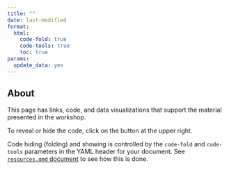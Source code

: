 ```yaml
---
title: ""
date: last-modified
format:
  html:
    code-fold: true
    code-tools: true
    toc: true
params:
  update_data: yes
---
```


## About

This page has links, code, and data visualizations that support the material presented in the workshop.

To reveal or hide the code, click on the button at the upper right.

::: {.callout-tip}

Code hiding (folding) and showing is controlled by the `code-fold` and `code-tools` parameters in the YAML header for your document.
See [`resources.qmd` document](https://github.com/penn-state-open-science/data-mgmt-2024/blob/main/src/resources.qmd) to see how this is done.

:::

<!-- ## Information sources -->

<!-- Here are links to some of the sources mentioned during the workshop presentations. -->

<!-- ### Good enough data management and project management practices (Alaina Pearce) -->

<!-- - Talk slides ([PDF](pdf/2024_GoodEnoughDataManagementWorkshop.pdf)). -->

<!-- - [The Turing Way](https://the-turing-way.netlify.app/index.html) handbook to reproducible, ethical and collaborative data science. -->
<!-- - Goodman, A., Pepe, A., Blocker, A. W., Borgman, C. L., Cranmer, K., Crosas, M., Di Stefano, R., Gil, Y., Groth, P., Hedstrom, M., Hogg, D. W., Kashyap, V., Mahabal, A., Siemiginowska, A., & Slavkovic, A. (2014). Ten simple rules for the care and feeding of scientific data. *PLoS Computational Biology*, *10*(4), e1003542. <https://doi.org/10.1371/journal.pcbi.1003542>. -->
<!-- - Version control -->
<!--   - [GitHub](https://github.com), a web service for version control using git. -->
<!--   - [Subversion](https://subversion.apache.org), a web service for version control using git -->
<!-- - Penn State Open Science [GitHub repo](https://github.com/penn-state-open-science) -->
<!--   - 2023 Bootcamp [site](https://penn-state-open-science.github.io/bootcamp-2023/), [repo](https://github.com/penn-state-open-science//bootcamp-2023/) -->
<!--   - 2022-23 interest and knowledge survey [site](https://penn-state-open-science.github.io/survey-fall-2022), [repo](https://github.com/penn-state-open-science/survey-fall-2022) -->
<!-- - Wickham, H. (2014). Tidy Data, *Journal of Statistical Software*, <https://doi.org/10.18637/jss.v059.i10>. -->

<!-- ### Data management policies (Briana Wham and Ana Enriquez) -->

<!-- - Talk slides ([pptx](pptx/wham-enriquez-policies-for-data-mgmt-2024-03-27.pptx)) -->

<!-- - The (Dr. Alondra) Nelson [memo](https://www.whitehouse.gov/wp-content/uploads/2022/08/08-2022-OSTP-Public-access-Memo.pdf) on "Ensuring Free, Immediate, and Equitable Access to Federally Funded Research" -->
<!-- - [NIH Data Management and Sharing Policy](https://sharing.nih.gov/data-management-and-sharing-policy) -->
<!-- - Data Management Plan Tool [(DMPTool)](https://dmptool.org) -->
<!-- - [Penn State Data Storage Finder](https://datastoragefinder.psu.edu) -->
<!-- - (Draft) [Penn State Research Data Management Policy](https://www.research.psu.edu/research-data-management-policy) -->
<!-- - [Penn State Policy IP01](https://policy.psu.edu/policies/ip01#:~:text=The%20University%20is%20granted%20the,scope%20of%20the%20University%20employment) "Ownership and Management of Intellectual Property (Formerly RA11 - Patents and Copyrights [Intellectual Property])" -->

<!-- ### Case study -->

<!-- - Sample "untidy" [data](xlsx/data_mgmt_workshop_data.xlsx) -->

<!-- ![Comments on untidy data sample](include/img/sample-data-file-comments-1-of-2.jpeg) -->

<!-- ![Comments on untidy data sample](include/img/sample-data-file-comments-2-of-2.jpeg) -->

<!-- - Problem with MS Excel's automatic [conversion names for genes](https://www.theverge.com/2020/8/6/21355674/human-genes-rename-microsoft-excel-misreading-dates) -->

<!-- ### Discussion -->

<!-- - [Catch-22](https://en.wikipedia.org/wiki/Catch-22) and Joseph Heller's [career at Penn State](https://cals.la.psu.edu/news/marathon-reading-of-catch-22/) -->

<!-- ## Registrant data -->

<!-- We try to practice what we preach, so we include below the code we use to download the registration data and visualize it. -->
<!-- Click on the `code` arrow to show or hide the code. -->
<!-- The data file itself remains private. -->
<!-- We have added `csv/` to the `.gitignore` file so that the data remains available only to users who have it locally on their computers. -->

<!-- ::: {.callout-note} -->

<!-- Rick Gilmore has stored his Gmail account information in an environment variable called `GMAIL_SURVEY`. -->

<!-- To do something similar, use the [`usethis` package](https://cran.r-project.org/package=usethis) to open your `.Renviron` variable. -->

<!-- ``` -->
<!-- install.packages("usethis") # if not installed already -->
<!-- usethis::edit_r_environ() -->
<!-- ``` -->

<!-- Add an entry like `GMAIL_SURVEY="your.google.acct@gmail.com"` to the file. -->
<!-- Save it, and restart R. -->

<!-- Then, run the following line in your console: -->

<!-- ``` -->
<!-- install.packages("googledrive") # if not installed already -->
<!-- googledrive::drive_auth() -->
<!-- ``` -->

<!-- You will see something like this: -->

<!-- ![](include/img/google-auth-console.png) -->

<!-- Select '1' to initiate a Google authentication screen in your default browser. -->
<!-- The browser should launch with a window asking your permission to authorize access to your Google account. -->
<!-- Grant access to Tidyverse API Packages. -->
<!-- Remember, *you* continue to control what code from the Tidyverse accesses specific Google sheets. -->

<!-- Once these steps are complete, the *automated* updating code below should work. -->

<!-- ::: -->

<!-- We download the data as a CSV (if `params$update_data == TRUE`). -->

<!-- ```{r set-up-update-data} -->
<!-- library(ggplot2) -->

<!-- if (!dir.exists('csv')) { -->
<!--   message("Creating missing `csv/`.") -->
<!--   dir.create("csv") -->
<!-- } -->

<!-- update_figs = TRUE -->

<!-- if (params$update_data) { -->
<!--   options(gargle_oauth_email = Sys.getenv("GMAIL_SURVEY")) -->
<!--   googledrive::drive_auth() -->

<!--   new_fn <- "csv/data-mgmt-wksp.csv" -->
<!--   file.rename(new_fn, "csv/_data-mgmt-wkshp.csv") -->
<!--   googledrive::drive_download( -->
<!--     "Data Management Workshop Spring 2024: Registration (Responses)", -->
<!--     path = new_fn, -->
<!--     type = "csv", -->
<!--     overwrite = TRUE -->
<!--   ) -->
<!--   message("Data updated.") -->
<!-- } else { -->
<!--   if (!file.exists("csv/data-mgmt-wksp.csv")) { -->
<!--     warning("File not found: 'csv/data-mgmt-wksp.csv'") -->
<!--     update_figs = FALSE -->
<!--   } else { -->
<!--     message("Using previously stored data.") -->
<!--   } -->
<!-- } -->
<!-- ``` -->

<!-- We load the saved CSV. -->

<!-- ```{r load-registration-data} -->
<!-- if (update_figs) { -->
<!--   registrations <- -->
<!--     readr::read_csv("csv/data-mgmt-wksp.csv", show_col_types = FALSE) -->
<!-- } -->
<!-- ``` -->

<!-- Then we clean the data by renaming the variables, dropping the "no's", wrangling the unit names, and adding a `college` variable. -->

<!-- ::: {.callout-note} -->

<!-- **TO-DO:** Remove duplicate entries. Drop timestamp beforehand since it will be unique even among duplicates in other fields. -->

<!-- ::: -->

<!-- ```{r clean-registration-data, eval=update_figs} -->
<!-- registrations_clean <- registrations |> -->
<!--   dplyr::rename( -->
<!--     timestamp = "Timestamp", -->
<!--     email = 'Email Address', -->
<!--     attend = "Will you attend the workshop on Wednesday, March 27, 2024?", -->
<!--     name = "What is your name?", -->
<!--     unit = "What is your department or unit?", -->
<!--     position = "What is your current position?", -->
<!--     have_case_study = "Do you have a project or dataset that you would like to have considered for a hands-on case study?", -->
<!--     case_study_details = "If yes, in a sentence or two, please describe your project or dataset.", -->
<!--     comments = "Any comments?" -->
<!--   ) |> -->
<!--   # Remove duplicate rows -->
<!--   dplyr::distinct() |> -->
<!--   # Convert timestamp into proper dates -->
<!--   dplyr::mutate(timestamp = lubridate::mdy_hms(timestamp, -->
<!--                                                tz = "America/New_York")) |> -->
<!--   # Normalize unit names -->
<!--   dplyr::mutate( -->
<!--     unit = dplyr::recode( -->
<!--       unit, -->
<!--       `ESM-Ecosystem Science and Mgmt` = "Ecosystem Science & Mgmt", -->
<!--       `Earth and Environmental Systems Institute` = "Earth & Environmental Systems Institute", -->
<!--       `Earth and Environmental Systems Institute` = "Earth & Environmental Systems Institute", -->
<!--       `Civil and Environmental Engineering` = "Civil & Environmental Engineering", -->
<!--       `Civil and Environmental Eng` = "Civil & Environmental Engineering", -->
<!--       `FOOD SCIENCE` = "Food Science", -->
<!--       `Earth and Mineral Sciences, Energy Institute` = "Energy Institute", -->
<!--       `Center for Healthy Aging / HHD` = "Center for Healthy Aging", -->
<!--       `BMB` = "Biochemistry, Microbiology, & Molecular Biology", -->
<!--       `Biochemistry, Microbiology and Molecular Biology` = "Biochemistry, Microbiology, & Molecular Biology", -->
<!--       `Spanish, Italian and Portuguese` = "Spanish, Italian, & Portuguese", -->
<!--       `Spanish, Italian, and Portuguese` = "Spanish, Italian, & Portuguese", -->
<!--       `SIP` = "Spanish, Italian, & Portuguese", -->
<!--       `Department of Nutritional Sciences` = "Nutritional Sciences", -->
<!--       `Department of Medicine, Division of Endocrinology` = "Medicine", -->
<!--       `Nutrition` = "Nutritional Sciences", -->
<!--       `Department of Statistics` = "Statistics", -->
<!--       `RPTM` = "Recreation, Park, & Tourism Management", -->
<!--       `Kinesiology & Developmental Psychology` = "Kinesiology", -->
<!--       `Educational psychology` = "Educational Psychology", -->
<!--       `Clinical Psychology` = "Psychology", -->
<!--       `Communication Sciences and Disorders` = "Communication Sciences & Disorders", -->
<!--       `Center for Healthy Aging; Department of Psychology` = "Center for Healthy Aging", -->
<!--       `MCIBS` = "Molecular, Cellular, & Integrative Biosciences", -->
<!--       `Department of Chemical Engineering` = "Chemical Engineering", -->
<!--       `Biobehavioral health` = "Biobehavioral Health", -->
<!--       `EE` = "Electrical Engineering", -->
<!--       `Agricultural and biological engineering` = "Agricultural & Biological Engineering" -->
<!--       ) -->
<!--   ) |> -->
<!--   # Drop no attends -->
<!--   dplyr::filter(attend == "Yes") |> -->
<!--   # Add college -->
<!--   dplyr::mutate( -->
<!--     college = dplyr::case_match( -->
<!--       unit, -->
<!--       "Statistics" ~ "ECoS", -->
<!--       "Biology" ~ "ECoS", -->
<!--       "Biochemistry, Microbiology, & Molecular Biology" ~ "ECoS", -->
<!--       "Physics" ~ "ECoS", -->
<!--       "Chemistry" ~ "ECoS", -->
<!--       "Astronomy & Astrophysics" ~ "ECoS", -->
<!--       "Eberly" ~ "ECos", -->
<!--       "Eberly" ~ "ECos", -->
<!--       "Psychology" ~ "CLA", -->
<!--       "Spanish, Italian, & Portuguese" ~ "CLA", -->
<!--       "Research Informatics and Publishing" ~ "Libraries", -->
<!--       "Political Science" ~ "CLA", -->
<!--       "Applied Linguistics" ~ "CLA", -->
<!--       "Global Languages & Literatures" ~ "CLA", -->
<!--       "Sociology" ~ "CLA", -->
<!--       "English" ~ "CLA", -->
<!--       "C-SoDA" ~ "CLA", -->
<!--       "Office of Digital Pedagogies and Initiatives" ~ "CLA", -->
<!--       "Asian Studies" ~ "CLA", -->
<!--       "Anthropology" ~ "CLA", -->
<!--       "Linguistics" ~ "CLA", -->
<!--       "Center for Language Science" ~ "CLA", -->
<!--       "Foreign Languages" ~ "CLA", -->
<!--       "Languages and Literature" ~ "CLA", -->
<!--       "IST" ~ "IST", -->
<!--       "Chemical Engineering" ~ "Eng", -->
<!--       "Civil & Environmental Engineering" ~ "Eng", -->
<!--       "Material Science and Engineering" ~ "Eng", -->
<!--       "Engineering Science & Mechanics" ~ "Eng", -->
<!--       "Biomedical Engineering" ~ "Eng", -->
<!--       "Mechanical Engineering" ~ "Eng", -->
<!--       "Electrical Engineering" ~ "Eng", -->
<!--       "Chemical Engineering" ~ "Eng", -->
<!--       "Nutritional Sciences" ~ "HHD", -->
<!--       "HDFS" ~ "HHD", -->
<!--       "Communication Sciences & Disorders" ~ "HHD", -->
<!--       "Kinesiology" ~ "HHD", -->
<!--       "Recreation, Park, & Tourism Management" ~ "HHD", -->
<!--       "Prevention Center" ~ "HHD", -->
<!--       "Bellisario College of Communication" ~ "Comm", -->
<!--       "Marketing" ~ "Smeal", -->
<!--       "Food Science" ~ "Ag", -->
<!--       "Ecosystem Science & Mgmt" ~ "Ag", -->
<!--       "Entomology" ~ "Ag", -->
<!--       "Plant Pathology & Environmental Microbiology" ~ "Ag", -->
<!--       "Plant Science" ~ "Ag", -->
<!--       "Agricultural & Biological Engineering" ~ "Ag", -->
<!--       "Landscape Architecture" ~ "Arts & Arch", -->
<!--       "Neuroscience" ~ "Med", -->
<!--       "Medicine" ~ "Med", -->
<!--       "College of Human and Health Development" ~ "HHD", -->
<!--       "Center for Healthy Aging" ~ "HHD", -->
<!--       "Center for Childhood Obesity Research" ~ "HHD", -->
<!--       "Biobehavioral Health" ~ "HHD", -->
<!--       "Earth & Environmental Systems Institute" ~ "EMS", -->
<!--       "Geography" ~ "EMS", -->
<!--       "Energy Institute" ~ "EMS", -->
<!--       "Geosciences" ~ "EMS", -->
<!--       "Nursing" ~ "Nursing", -->
<!--       "Educational Psychology" ~ "Ed", -->
<!--       "Molecular, Cellular, & Integrative Biosciences" ~ "Huck", -->
<!--       "University Libraries" ~ "Libraries" -->
<!--     ), -->
<!--     .default = "Unknown", -->
<!--     .missing = "Unknown" -->
<!--   ) -->

<!-- registrations_clean <- registrations_clean |> -->
<!--   dplyr::mutate( -->
<!--   confirmed = dplyr::case_match( -->
<!--       confirmation_response, -->
<!--       "Sorry, can't make it" ~ "Decline", -->
<!--       "No response" ~ "No response", -->
<!--       "Yes,  I'll be there" ~ "Confirm", -->
<!--       NA ~ "No response", -->
<!--       "presenter" ~ "Confirm"), -->
<!--       .default = "Unknown", -->
<!--     .missing = "Unknown" -->
<!--   ) -->
<!-- ``` -->

<!-- The following is used to modify the above code to capture new unit names, clean/normalize them, and assign them to colleges. -->

<!-- ```{r, eval=update_figs} -->
<!-- college_na <- is.na(registrations_clean$college) -->
<!-- registrations_clean$unit[college_na] -->
<!-- ``` -->

<!-- ### Time series -->

<!-- ```{r fig-registration-time-series, fig.cap="Time series of registrations from 2014-02-13 to present", eval=update_figs} -->
<!-- registrations_clean |> -->
<!--   dplyr::arrange(timestamp) |> -->
<!--   dplyr::mutate(resp_index = seq_along(timestamp)) |> -->
<!--   ggplot() + -->
<!--   aes(x = timestamp, y = resp_index) + -->
<!--   geom_point() + -->
<!--   # geom_line(group = 1) + -->
<!--   theme(axis.text.x = element_text(angle = 90)) + -->
<!--   labs(x = NULL, y = 'n') + -->
<!--   theme(legend.position = "bottom", legend.title = element_blank()) -->
<!-- ``` -->

<!-- ### Unit & College -->

<!-- #### Registrations -->

<!-- ```{r fig-registrations-by-dept, fig.cap="Registrations by department", eval=update_figs} -->
<!-- registrations_by_dept <- registrations_clean |> -->
<!--   dplyr::filter(!is.na(unit)) -->

<!-- registrations_by_dept |> -->
<!--   dplyr::arrange(desc(unit)) |> -->
<!--   ggplot() + -->
<!--   aes(x = unit, fill = college) + -->
<!--   geom_bar() + -->
<!--   theme(legend.position = "bottom", legend.title = element_blank()) + -->
<!--   coord_flip() -->

<!-- n_registrations <- dim(registrations_clean)[1] -->

<!-- n_depts_registrations <- length(unique(registrations_by_dept$unit)) -->
<!-- n_coll_registrations <- length(unique(registrations_by_dept$college)) -->
<!-- ``` -->

<!-- We had `{r} n_registrations` registrations from `{r} n_depts_registrations` departments representing `{r} n_coll_registrations` colleges. -->

<!-- ```{r fig-registrations-by-college, fig.cap="Registrations by college", eval=update_figs} -->
<!-- registrations_by_dept |> -->
<!--   ggplot() + -->
<!--   aes(x = college, fill = college, color = college) + -->
<!--   geom_bar() + -->
<!--   theme(axis.text.x = element_blank()) + -->
<!--   theme(legend.position = "bottom", legend.title = element_blank()) -->
<!-- ``` -->

<!-- #### Confirmations -->

<!-- ```{r tbl-confirmations-by-college} -->
<!-- xtabs(~ confirmed + college, registrations_clean) -->

<!-- confirmed <- registrations_clean |> -->
<!--   dplyr::filter(confirmed == "Confirm") -->

<!-- n_confirmed <- dim(confirmed)[1] -->
<!-- n_depts_confirmed <- length(unique(confirmed$unit)) -->
<!-- n_coll_confirmed <- length(unique(confirmed$college)) -->
<!-- ``` -->

<!-- We had `{r} n_confirmed` people from `{r} n_depts_confirmed` departments representing `{r} n_coll_confirmed` colleges confirm attendance. -->

<!-- #### Attendees -->

<!-- ```{r} -->
<!-- attendees_clean <- registrations_clean |> -->
<!--   dplyr::filter(status %in% c("attended", "presenter")) -->

<!-- n_attendees <- dim(attendees_clean)[1] -->

<!-- attendees_by_dept <- attendees_clean |> -->
<!--   dplyr::filter(!is.na(unit)) -->

<!-- n_depts_attendees <- length(unique(attendees_by_dept$unit)) -->
<!-- n_coll_attendees <- length(unique(attendees_by_dept$college)) -->
<!-- ``` -->

<!-- There were `{r} n_attendees` people from `{r} n_depts_attendees` departments representing `{r} n_coll_attendees` colleges who attended. -->

<!-- ```{r fig-attendees-by-dept, fig.cap="Attendees by department", eval=update_figs} -->
<!-- attendees_by_dept |> -->
<!--   dplyr::arrange(desc(unit)) |> -->
<!--   ggplot() + -->
<!--   aes(x = unit, fill = college) + -->
<!--   geom_bar() + -->
<!--   theme(legend.position = "bottom", legend.title = element_blank()) + -->
<!--   coord_flip() -->
<!-- ``` -->

<!-- ```{r fig-attendees-by-college, fig.cap="Attendees by college", eval=update_figs} -->
<!-- attendees_clean |> -->
<!--   ggplot() + -->
<!--   aes(x = college, fill = college, color = college) + -->
<!--   geom_bar() + -->
<!--   theme(axis.text.x = element_blank()) + -->
<!--   theme(legend.position = "bottom", legend.title = element_blank()) -->
<!-- ``` -->

<!-- ### Position -->

<!-- #### Registrations -->

<!-- ```{r fig-registrations-by-position, fig.cap="Registrations by position", eval=update_figs} -->
<!-- registrations_clean |> -->
<!--   ggplot() + -->
<!--   aes(x = position, fill = position) + -->
<!--   geom_bar() + -->
<!--   theme(axis.text.x = element_blank()) + -->
<!--   theme(legend.position = "bottom", legend.title = element_blank()) -->
<!-- ``` -->

<!-- #### Attendees -->

<!-- ```{r fig-attendees-by-position, fig.cap="Attendees by position", eval=update_figs} -->
<!-- attendees_clean |> -->
<!--   ggplot() + -->
<!--   aes(x = position, fill = position) + -->
<!--   geom_bar() + -->
<!--   theme(axis.text.x = element_blank()) + -->
<!--   theme(legend.position = "bottom", legend.title = element_blank()) -->
<!-- ``` -->

<!-- ### Listserv subscribers -->

<!-- ```{r fig-list-subscribers-by-college, fig.cap="New list subscribers by college"} -->
<!-- new_list_subscribers <- registrations_clean |> -->
<!--   dplyr::filter(add_listserv == "yes") |> -->
<!--   dplyr::filter(!is.na(college)) -->

<!-- new_list_subscribers |> -->
<!--   ggplot() + -->
<!--   aes(x = college, fill = college, color = college) + -->
<!--   geom_bar() + -->
<!--   theme(axis.text.x = element_blank()) + -->
<!--   theme(legend.position = "bottom", legend.title = element_blank()) -->

<!-- n_new_subscribers <- dim(new_list_subscribers)[1] -->
<!-- ``` -->

<!-- We had `{r} n_new_subscribers` new subscribers to the open science listserv. -->

<!-- ### Case study -->

<!-- ```{r fig-registrations-has-case-study, fig.cap="Do registrants have a possible case study?", eval=update_figs} -->
<!-- registrations_clean |> -->
<!--   ggplot() + -->
<!--   aes(x = have_case_study) + -->
<!--   geom_bar() -->
<!-- ``` -->

<!-- ## Consulting OpenAI -->

<!-- Just for fun, we thought we would ask [OpenAI](https://openai.com) for some insights about data management practices. -->

<!-- The following code sketch is not run and will not work as-is, but is used as a sketch for how to do this sort of thing. -->

<!-- ```{r} -->
<!-- #| label: open-ai-image -->
<!-- #| eval: FALSE -->

<!-- ai_img <- openai::create_image(prompt = "good enough data management practices", size="512x512", response_format = "url") -->
<!-- ``` -->

<!-- ![OpenAI response to "good enough data management practices"](include/img/open-ai-good-enough-data-mgmt.png) -->

<!-- Similarly, the response below was generated from the prompt "suggestions about good enough data management practices". -->

<!-- ```{r} -->
<!-- #| label: open-ai-text -->
<!-- #| eval: FALSE -->

<!-- create_chat_completion(model = "gpt-3.5-turbo", -->
<!--                        messages = list( -->
<!--                          list("role" = "user", -->
<!--                               "content" = "suggestions about good enough data management practices") -->
<!--                        )) -->
<!-- ``` -->

<!-- >1. Regularly backup your data to prevent data loss in case of system failure or accidental deletion. -->
<!-- >2. Keep your data organized by creating folders and subfolders with clear and consistent naming conventions. -->
<!-- >3. Use encryption to protect sensitive data from unauthorized access.  -->
<!-- >4. Implement access controls to ensure that only authorized individuals can view or modify certain data. -->
<!-- >5. Regularly review and update data security protocols to stay ahead of potential threats. -->
<!-- >6. Dispose of outdated data securely and in line with data protection regulations. -->
<!-- >7. Conduct regular data audits to ensure the accuracy and completeness of your data.  -->
<!-- >8. Train employees on data management best practices to ensure everyone is following proper procedures. -->
<!-- >9. Utilize data management software or tools to automate and streamline data processes. -->
<!-- >10. Seek guidance from data management experts or consultants for additional strategies and recommendations. -->

